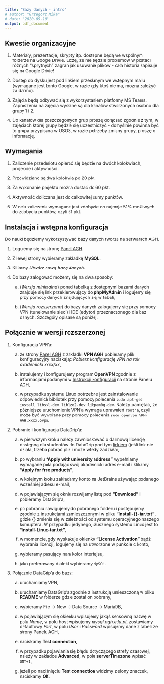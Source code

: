 ```yaml
---
title: "Bazy danych - intro"
# author: "Grzegorz Mika"
# date: "2020-09-10"
output: pdf_document
---
```


## Kwestie organizacyjne

1. Materiały, prezentacje, skrypty itp. dostępne będą we wspólnym folderze na Google Drivie. Liczę, że nie będzie problemów w postaci różnych "sprytnych" zagrań jak usuwanie plików - cała historia zapisuje się na Google Drivie!

2. Dostęp do dysku jest pod linkiem przesłanym we wstępnym mailu (wymagane jest konto Google, w razie gdy ktoś nie ma, można założyć za darmo).

3. Zajęcia będą odbywać się z wykorzystaniem platformy MS Teams. Zaproszenia na zajęcia wysłane są dla kanałów stworzonych osobno dla grupy 1 i 2.

4. Do kanałów dla poszczególnych grup proszę dołączać zgodnie z tym, w zajęciach której grupy będzie się uczestniczyć - domyślnie powinna być to grupa przypisana w USOS, w razie potrzeby zmiany grupy, proszę o informację.

## Wymagania

1. Zaliczenie przedmiotu opierać się będzie na dwóch kolokwiach, projekcie i aktywności.

2. Przewidziane są dwa kolokwia po 20 pkt.

3. Za wykonanie projektu można dostać do 60 pkt.

4. Aktywność doliczana jest do całkowitej sumy punktów.

5. W celu zaliczenia wymagane jest zdobycie co najmnje 51% możliwych do zdobycia punktów, czyli 51 pkt.

## Instalacja i wstępna konfiguracja

Do nauki będziemy wykorzystywać bazy danych tworze na serwarach AGH.

1. Logujemy się na stronę [Panel AGH](https://panel.agh.edu.pl/index.php).

2. Z lewej strony wybieramy zakładkę **MySQL**.

3. Klikamy *Utwórz nową bazę danych*.

4. Do bazy zalogować możemy się na dwa sposoby:

    a. (*Wersja minimalna*) ponad tabelką z dostępnymi bazami danych znajduje się link przekierowujący do **phpMyAdmin** i logujemy się przy pomocy danych znajdujących się w tabeli,
    
    b. (*Wersja rozszerzona*) do bazy danych zalogujemy się przy pomocy VPN (tunelowanie sieci) i IDE (edytor) przeznaczonego dla baz danych. Szczegóły opisane są poniżej. 
 
## Połącznie w wersji rozszerzonej

1. Konfiguracja VPN'a:

    a. ze strony [Panel AGH](https://panel.agh.edu.pl/index.php) z zakładki **VPN AGH** pobieramy plik konfiguracyjny naciskając *Pobierz konfigurację VPN na rok akademicki xxxx/xx*,
    
    b. instalujemy i konfigurujemy program **OpenVPN** zgodnie z informacjami podanymi w [Instrukcji konfiguracji](http://panel.agh.edu.pl/docs/openvpn/) na stronie Panelu AGH,
    
    c. w przypadku systemu Linux potrzebne jest zainstalowanie odpowiednich bibliotek przy pomocy polecenia `sudo apt-get install libssl-dev liblzo2-dev libpam0g-dev`. Należy pamiętać, że późniejsze uruchomienie VPN'a wymaga uprawnień `root'a`, czyli może być wywołane przy pomocy polecenia `sudo openvpn VPN-AGH.xxxx.ovpn`.

2. Pobranie i konfiguracja DataGrip'a:

    a. w pierwszym kroku należy zawnioskować o darmową licencję dostępną dla studentów do DataGrip pod tym [linkiem](https://www.jetbrains.com/community/education/#students) (jeśli link nie działa, trzeba pobrać plik i może wtedy zadziała),

    b. po wybraniu **"Apply with university address"** wypełniamy wymagane pola podając swój akademicki adres e-mail i klikamy **"Apply for free products"**,

    c. w kolejnym kroku zakładamy konto na JetBrains używając podanego wcześniej adresu e-mail,
    d. w pojawiającym się oknie rozwijamy listę pod **"Download"** i pobieramy DataGrip'a,
    e. po pobraniu nawigujemy do pobranego folderu i postępujemy zgodnie z instrukcjami zamieszczonymi w pliku **"Install-{}-tar.txt"**, gdzie {} zmienia się w zależności od systemu operacyjnego naszego komuptera. W przypadku jedynego, słusznego systemu Linux jest to **"Install-Linux-tar.txt"**,
    f. w momencie, gdy wyskakuje okienko **"License Activation"** bądź wybrania licencji, logujemy się na utworzone w punkcie c konto,
    g. wybieramy pasujący nam kolor interfejsu,
    h. jako preferowany dialekt wybieramy `MySQL`.

3. Połącznie DataGrip'a do bazy:

    a. uruchamiamy VPN,
    
    b. uruchamiamy DataGrip'a zgodnie z instrukcją umieszczoną w pliku **README** w folderze gdzie został on pobrany,
    
    c. wybieramy File -> New -> Data Source -> MariaDB,
    
    d. w pojawiającym się okienku wpisujemy jakąś sensowną nazwę w polu *Name*, w polu host wpisujemy *mysql.agh.edu.pl*, zostawiamy defaultowy *Port*, w polu *User* i *Password* wpisujemy dane z tabeli ze strony Panelu AGH,
    
    e. naciskamy **Test connection**,
    
    f. w przypadku pojawiania się błędu dotyczącego strefy czasowej, należy w zakładce **Advanced**, w polu **serverTimezone** wpisać `GMT+1`,
    
    g. jeżeli po naciśnięciu **Test connection** widzimy zielony znaczek, naciskamy **OK**.
